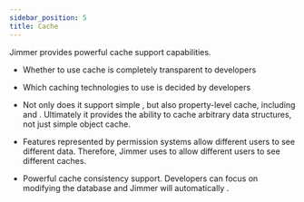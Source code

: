 ```yaml
---
sidebar_position: 5  
title: Cache
---
```




Jimmer provides powerful cache support capabilities.

-   Whether to use cache is completely transparent to developers

-   Which caching technologies to use is decided by developers

-   Not only does it support simple <ViewMore buttonText="object cache"><ObjectCache/></ViewMore>, 
    but also property-level cache, including <ViewMore buttonText="association cache"><AssociationCache/></ViewMore> and <ViewMore buttonText="calculated cache"><CalculatedCache/></ViewMore>.
    Ultimately it provides the ability to cache arbitrary data structures, not just simple object cache.

-   Features represented by permission systems allow different users to see different data. Therefore, Jimmer uses <ViewMore buttonText="multi-view cache"><MultiViewCache/></ViewMore> to allow different users to see different caches.

-   Powerful cache consistency support. Developers can focus on modifying the database and Jimmer will automatically <ViewMore buttonText="invalidate cache"><CacheConsistencyPanel/></ViewMore>.
